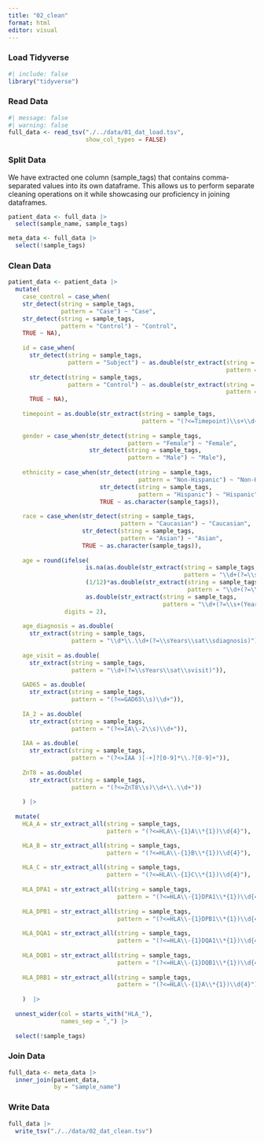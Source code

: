 ```yaml
---
title: "02_clean"
format: html
editor: visual
---
```


### Load Tidyverse

```r
#| include: false
library("tidyverse")
```

### Read Data

```r
#| message: false
#| warning: false
full_data <- read_tsv("./../data/01_dat_load.tsv",
                      show_col_types = FALSE)
```

### Split Data

We have extracted one column (sample_tags) that contains comma-separated values into its own dataframe. This allows us to perform separate cleaning operations on it while showcasing our proficiency in joining dataframes.

```r
patient_data <- full_data |>
  select(sample_name, sample_tags)

meta_data <- full_data |>
  select(!sample_tags)
```

### Clean Data

```r
patient_data <- patient_data |>
  mutate(
    case_control = case_when(
    str_detect(string = sample_tags,
               pattern = "Case") ~ "Case",
    str_detect(string = sample_tags,
               pattern = "Control") ~ "Control",
    TRUE ~ NA),
    
    id = case_when(
      str_detect(string = sample_tags,
                 pattern = "Subject") ~ as.double(str_extract(string = sample_tags,
                                                              pattern = "(?<=Subject[^,])\\d+")),
      str_detect(string = sample_tags,
                 pattern = "Control") ~ as.double(str_extract(string = sample_tags,
                                                              pattern = "(?<=Control[^,])\\d+")),
      TRUE ~ NA),
    
    timepoint = as.double(str_extract(string = sample_tags,
                                      pattern = "(?<=Timepoint)\\s+\\d+[.\\d+]?")),
    
    gender = case_when(str_detect(string = sample_tags,
                                  pattern = "Female") ~ "Female",
                       str_detect(string = sample_tags,
                                  pattern = "Male") ~ "Male"),
    
    ethnicity = case_when(str_detect(string = sample_tags,
                                     pattern = "Non-Hispanic") ~ "Non-Hispanic",
                          str_detect(string = sample_tags,
                                     pattern = "Hispanic") ~ "Hispanic",
                          TRUE ~ as.character(sample_tags)),
    
    race = case_when(str_detect(string = sample_tags,
                                pattern = "Caucasian") ~ "Caucasian",
                     str_detect(string = sample_tags,
                                pattern = "Asian") ~ "Asian",
                     TRUE ~ as.character(sample_tags)),
    
    age = round(ifelse(
                      is.na(as.double(str_extract(string = sample_tags,
                                                  pattern = "\\d+(?=\\s+(Years)\\,)"))),
                      (1/12)*as.double(str_extract(string = sample_tags,
                                                   pattern = "\\d+(?=\\s+(Months)\\,)")),
                      as.double(str_extract(string = sample_tags,
                                            pattern = "\\d+(?=\\s+(Years)\\,)"))),
                digits = 2),
    
    age_diagnosis = as.double(
      str_extract(string = sample_tags,
                  pattern = "\\d*\\.\\d+(?=\\sYears\\sat\\sdiagnosis)")),
    
    age_visit = as.double(
      str_extract(string = sample_tags,
                  pattern = "\\d+(?=\\sYears\\sat\\svisit)")),
    
    GAD65 = as.double(
      str_extract(string = sample_tags,
                  pattern = "(?<=GAD65\\s)\\d+")),
    
    IA_2 = as.double(
      str_extract(string = sample_tags,
                  pattern = "(?<=IA\\-2\\s)\\d+")),
    
    IAA = as.double(
      str_extract(string = sample_tags,
                  pattern = "(?<=IAA )[-+]?[0-9]*\\.?[0-9]+")),
    
    ZnT8 = as.double(
      str_extract(string = sample_tags,
                  pattern = "(?<=ZnT8\\s)\\d+\\.\\d+"))
        
    ) |> 
  
  mutate(
    HLA_A = str_extract_all(string = sample_tags,
                            pattern = "(?<=HLA\\-{1}A\\*{1})\\d{4}"),

    HLA_B = str_extract_all(string = sample_tags,
                            pattern = "(?<=HLA\\-{1}B\\*{1})\\d{4}"),
      
    HLA_C = str_extract_all(string = sample_tags,
                            pattern = "(?<=HLA\\-{1}C\\*{1})\\d{4}"),
      
    HLA_DPA1 = str_extract_all(string = sample_tags,
                               pattern = "(?<=HLA\\-{1}DPA1\\*{1})\\d{4}"),
      
    HLA_DPB1 = str_extract_all(string = sample_tags,
                               pattern = "(?<=HLA\\-{1}DPB1\\*{1})\\d{4}"),
      
    HLA_DQA1 = str_extract_all(string = sample_tags,
                               pattern = "(?<=HLA\\-{1}DQA1\\*{1})\\d{4}"),
      
    HLA_DQB1 = str_extract_all(string = sample_tags,
                               pattern = "(?<=HLA\\-{1}DQB1\\*{1})\\d{4}"),
      
    HLA_DRB1 = str_extract_all(string = sample_tags,
                               pattern = "(?<=HLA\\-{1}A\\*{1})\\d{4}")
    
    )  |>
         
  unnest_wider(col = starts_with("HLA_"),
               names_sep = ",") |> 
  
  select(!sample_tags)

```

### Join Data

```r
full_data <- meta_data |>
  inner_join(patient_data,
             by = "sample_name")
```

### Write Data

```r
full_data |>
  write_tsv("./../data/02_dat_clean.tsv")
```
